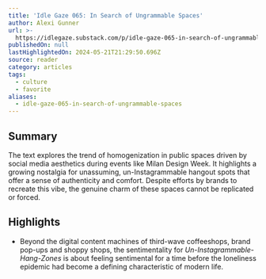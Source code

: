```yaml
---
title: 'Idle Gaze 065: In Search of Ungrammable Spaces'
author: Alexi Gunner
url: >-
  https://idlegaze.substack.com/p/idle-gaze-065-in-search-of-ungrammable?utm_source=multiple-personal-recommendations-email&utm_medium=email&triedRedirect=true
publishedOn: null
lastHighlightedOn: 2024-05-21T21:29:50.696Z
source: reader
category: articles
tags:
  - culture
  - favorite
aliases:
  - idle-gaze-065-in-search-of-ungrammable-spaces
---
```

## Summary

The text explores the trend of homogenization in public spaces driven by social media aesthetics during events like Milan Design Week. It highlights a growing nostalgia for unassuming, un-Instagrammable hangout spots that offer a sense of authenticity and comfort. Despite efforts by brands to recreate this vibe, the genuine charm of these spaces cannot be replicated or forced.

## Highlights
- Beyond the digital content machines of third-wave coffeeshops, brand pop-ups and shoppy shops, the sentimentality for *Un-Instagrammable-Hang-Zones* is about feeling sentimental for a time before the loneliness epidemic had become a defining characteristic of modern life.
